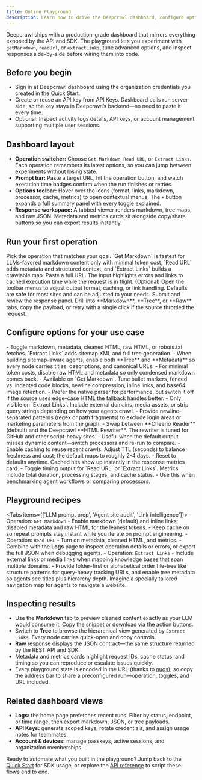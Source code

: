 ```yaml
---
title: Online Playground
description: Learn how to drive the Deepcrawl dashboard, configure options, and validate operations before automating them.
---
```


Deepcrawl ships with a production-grade dashboard that mirrors everything exposed by the API and SDK. The playground lets you experiment with `getMarkdown`, `readUrl`, or `extractLinks`, tune advanced options, and inspect responses side-by-side before wiring them into code.

## Before you begin
- Sign in at <Link href="https://deepcrawl.dev/app">Deepcrawl dashboard</Link> using the organization credentials you created in the Quick Start.
- Create or reuse an API key from <Link href="https://deepcrawl.dev/app/api-keys">API Keys</Link>. Dashboard calls run server-side, so the key stays in Deepcrawl’s backend—no need to paste it every time.
- Optional: Inspect activity logs details, API keys, or account management supporting multiple user sessions.

## Dashboard layout
- **Operation switcher:** Choose `Get Markdown`, `Read URL`, or `Extract Links`. Each operation remembers its latest options, so you can jump between experiments without losing state.
- **Prompt bar:** Paste a target URL, hit the operation button, and watch execution time badges confirm when the run finishes or retries.
- **Options toolbar:** Hover over the icons (format, links, markdown, processor, cache, metrics) to open contextual menus. The `+` button expands a full summary panel with every toggle explained.
- **Response workspace:** A tabbed viewer renders markdown, tree maps, and raw JSON. Metadata and metrics cards sit alongside copy/share buttons so you can export results instantly.

## Run your first operation

<Steps>
  <Step>
    Pick the operation that matches your goal. `Get Markdown` is fastest for LLMs-favored markdown content only with minimal token cost, `Read URL` adds metadata and structured context, and `Extract Links` builds a crawlable map.
  </Step>
  <Step>
    Paste a full URL. The input highlights errors and links to cached execution time while the request is in flight.
  </Step>
  <Step>
    (Optional) Open the toolbar menus to adjust output format, caching, or link handling. Defaults are safe for most sites and can be adjusted to your needs.
  </Step>
  <Step>
    Submit and review the response panel. Drill into **Markdown**, **Tree**, or **Raw** tabs, copy the payload, or retry with a single click if the source throttled the request.
  </Step>
</Steps>

## Configure options for your use case

<Accordions type="single" collapsible>
  <Accordion value="content-format" title="Content format toggles">
    - Toggle markdown, metadata, cleaned HTML, raw HTML, or robots.txt fetches. `Extract Links` adds sitemap XML and full tree generation.
    - When building sitemap-aware agents, enable both **Tree** and **Metadata** so every node carries titles, descriptions, and canonical URLs.
    - For minimal token costs, disable raw HTML and metadata so only condensed markdown comes back.
  </Accordion>
  <Accordion value="markdown" title="Markdown converter">
    - Available on `Get Markdown`. Tune bullet markers, fenced vs. indented code blocks, newline compression, inline links, and base64 image retention.
    - Prefer the native parser for performance, but switch it off if the source uses edge-case HTML the fallback handles better.
  </Accordion>
  <Accordion value="links" title="Link extraction filters">
    - Only visible on `Extract Links`. Include external domains, media assets, or strip query strings depending on how your agents crawl.
    - Provide newline-separated patterns (regex or path fragments) to exclude login areas or marketing parameters from the graph.
  </Accordion>
  <Accordion value="processor" title="Cleaning processor">
    - Swap between **Cheerio Reader** (default) and the Deepcrawl **HTML Rewriter**. The rewriter is tuned for GitHub and other script-heavy sites.
    - Useful when the default output misses dynamic content—switch processors and re-run to compare.
  </Accordion>
  <Accordion value="cache" title="Cache behaviour">
    - Enable caching to reuse recent crawls. Adjust TTL (seconds) to balance freshness and cost; the default maps to roughly 2-4 days.
    - Reset to defaults anytime. Cached hits show up instantly in the response metrics card.
  </Accordion>
  <Accordion value="metrics" title="Performance metrics">
    - Toggle timing output for `Read URL` or `Extract Links`. Metrics include total duration, processing stages, and cache status.
    - Use this when benchmarking agent workflows or comparing processors.
  </Accordion>
</Accordions>

## Playground recipes

<Tabs items={['LLM prompt prep', 'Agent site audit', 'Link intelligence']}>
  <Tab>
    - Operation: `Get Markdown`
    - Enable markdown (default) and inline links; disabled metadata and raw HTML for the leanest tokens.
    - Keep cache on so repeat prompts stay instant while you iterate on prompt engineering.
  </Tab>
  <Tab>
    - Operation: `Read URL`
    - Turn on metadata, cleaned HTML, and metrics.
    - Combine with the **Logs** page to inspect operation details or errors, or export the full JSON when debugging agents.
  </Tab>
  <Tab>
    - Operation: `Extract Links`
    - Include external links or media links when mapping knowledge bases that span multiple domains.
    - Provide folder-first or alphabetical order file-tree like structure patterns for query-heavy tracking URLs, and enable tree metadata so agents see titles plus hierarchy depth. Imagine a specially tailored navigation map for agents to navigate a website.
  </Tab>
</Tabs>

## Inspecting results
- Use the **Markdown** tab to preview cleaned content exactly as your LLM would consume it. Copy the snippet or download via the action buttons.
- Switch to **Tree** to browse the hierarchical view generated by `Extract Links`. Every node carries quick-open and copy controls.
- **Raw** response displays the JSON contract—the same structure returned by the REST API and SDK.
- Metadata and metrics cards highlight request IDs, cache status, and timing so you can reproduce or escalate issues quickly.
- Every playground state is encoded in the URL (thanks to [nuqs](https://github.com/47ng/nuqs)), so copy the address bar to share a preconfigured run—operation, toggles, and URL included.

## Related dashboard views
- **Logs:** the home page prefetches recent runs. Filter by status, endpoint, or time range, then export markdown, JSON, or tree payloads.
- **API Keys:** generate scoped keys, rotate credentials, and assign usage notes for teammates.
- **Account & devices:** manage passkeys, active sessions, and organization memberships.

Ready to automate what you built in the playground? Jump back to the [Quick Start](/docs/overview/quick-start) for SDK usage, or explore the [API reference](/docs/api) to script these flows end to end.
